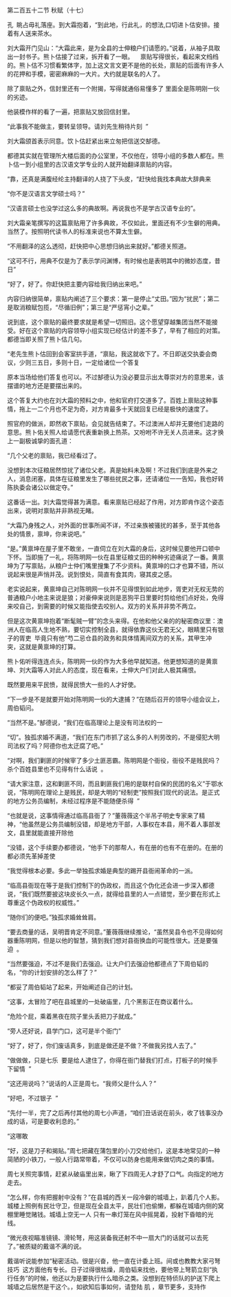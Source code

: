 

第二百五十二节 秋赋（十七）

孔  眺占毋礼落座。到大霜抱着，“到此地，行此礼，的想法,口切进卜估安排。接着有人送来茶水。

刘大霜开门见山：“大霜此来，是为全县的士伸粮户们请愿的。”说着，从袖子具取出一封书子。熊卜估接了过来，拆开看了一眼。    禀贴写得很长，看起来文绉绉的。熊卜估不习惯看繁体字，加上这文言文更不是他的长处，禀贴的后面有许多人的花押和手模，密密麻麻的一大片。大约就是联名的人了。

除了禀贴之外，信封里还有一个附揭，写得就通俗易懂多了 里面全是陈明刚一伙的劣迹。

他装模作样的看了一遍，把禀贴又放回信封里。

“此事我不能做主，要转呈领导。请刘先生稍待片刻  ”

刘大霜颌首表示同意。饮卜估赶紧出来立匆把信送交郜德。

都德其实就在管理所大楼后面的办公室里，不仅他在，领导小组的多数人都在。熊卜估一到小组里的古汉语文学专业的人就开始翻译禀贴的内容。

“靠，还真是满腹经纶主持翻译的人挠了下头皮，“赶快给我找本典故大辞典来

“你不是汉语言文学硕士吗？”

“汉语言硕士也没学过这么多的典故啊。再说我也不是学古汉语专业的”。

刘大霜亲笔撰写的这篇禀贴用了许多典故，不仅如此，里面还有不少生僻的用典。当然了。按照明代读书人的标准来说也不算太生僻。

“不用翻泽的这么透彻，赶快把中心思想归纳出来就好。”都德关照道。

“这可不行，用典不仅是为了表示学问渊博，有时候也是表明其中的微妙态度，昔日”

“好了，好了。你赶快把主要内容给我归纳出来吧。”

内容归纳很简单，禀贴内阐述了三个要求：第一是停止“丈田。”因为“扰民”；第二是取消粮赋包揽，“尽循旧例”；第三是“严惩宵小之辈。”

说到底，这个禀贴的最终要求就是希望一切照旧。这个愿望穿越集团当然不能接受。好在这个禀贴的内容领导小组实现已经估计的差不多了，早有了相应的对策。都德当即关照了熊卜估几句。

“老先生熊卜估回到会客室拱手道，“禀贴，我这就收下了。不日即送交执委会商议，少则三五日，多则十日，一定给诸位一个答复

原本当场给他们答复也可以。不过郜德认为没必要显示出太尊崇对方的意思来，该摆谱的地方还是要摆出来的。

这个答复大约也在刘大霜的预料之中，他和官府打交道多了。百姓上禀贴这种事情，拖上一二个月也不足为奇，对方肯最多十天就回复已经是极快的速度了。

照官府的做派，即然收下禀贴，会见就告结束了。不过澳洲人却并无要他们走路的意思。熊卜佑关照人给请愿代表重新换上热茶。又吩咐不许无关人员进来。这才换上一副极诚挚的面孔道：

“几个父老的禀贴，我已经看过了。

没想到本次征粮居然惊扰了诸位父老。真是始料未及啊！不过我们到底是外来之人，消息闭塞，具体在征粮里发生了哪些扰民之事，还请诸位一一告知，我也好转陈执委会诸公以做定夺。”

这番话一出。刘大霜觉得甚为满意。看来禀贴已经起了作用，对方即肯作这个姿态出来，说明对禀贴并非熟视无睹。

“大霜乃身残之人，对外面的世事所闻不详，不过亲族被骚扰的甚多，至于其他各处的情景，禀坤，你来说吧。”

“是。”黄禀坤在屋子里不敢坐，一直伺立在刘大霜的身后，这时候见要他开口顿中下怀。当即施了一礼，将陈明网一伙在县里征粮丈田的种种劣迹痛说了一番。黄禀坤为了写禀贴，从粮户士仲们嘴里搜集了不少资料。黄禀坤的口才也算不错，所以说起来很是声悄并茂。说到恨处，简直有食其肉，寝其皮之感。

老实说起来，黄禀坤自己对陈明网一伙并不见得恨到如此地步，胥吏对无权无势的普通粮户小地主来说是狼；对豪伸来说则是恶狗平日里要时剪给他们点好处，免得来咬自己，到需要的时候又能指使去咬别人。双方的关系并非势不两立。

但是这次黄禀坤抱着“断髦贼一臂”的念头来得。在他和他父亲的的秘密商议里：澳洲人在临高人生地不熟，要切实控制全县，就得依靠这伙无君无父，眼睛里只有银子的胥吏  毕竟只有他”芍二忌仓县的政务和具体情离间双方的关系，其甲生冲突，这就是黄禀坤的打算。

熊卜佑听得连连点头，陈明网一伙的作为大多他早就知道。他更想知道的是黄禀坤、刘大霜等人对此人的态度，现在看来，士伸大户们对此人极其痛恨。

既然要用来平民愤，就得民愤大一些的人才好使。

“下一步是不是就要开始对陈明网一伙的大逮捕？”在随后召开的领导小组会议上，周伯韬问。

“当然不是。”郜德说，“我们在临高理论上是没有司法权的一

“切”。独孤求婚不满道，“我们在东门市抓了这么多的人判劳改的，不是侵犯大明司法权了吗？阿德你也太迂腐了吧。”

“对啊，我们剿匪的时候宰了多少土匪恶霸。陈明网是个衙役，衙役不是贱民吗？杀个百姓县里也不见得有什么话说  。

“请大家注意，这和剿匪不同，而且剿匪我们用的是联村自保的民团的名义”于鄂水说，“陈明网在理论上是贱民，却是大明的“经制吏”按照我们现代的说法。是正式的地方公务员编制，未经过程序是不能随便杀得  ”

“也就是说，这事情得通过临高县衙了？”董薇薇这个半吊子明史专家来了精神，“他虽然是公务员编制没错，却是地方干部，人事权在本县，用不着人事部发文，县里就能直接开除他

“没错，这个手续要办都德说，“他手下的那帮人，有在册的也有不在册的。在册的都必须先革掉差使

“我觉得根本必要。多此一举独孤求婚是典型的踢开县衙闹革命的一派。

“临高县衙现在等于是我们控制下的伪政权，而且这个伪化还会进一步深入都德说，“我们既然要披这块皮长久一点，就得给县里的人一点错觉，至少要在形式上尊重这个伪政权的权威性。”

“随你们的便吧。”独孤求婚耸耸肩。

“要去商量的话，吴明晋肯定不同意。”董薇薇继续推论，“虽然吴县令也不见得如何器重陈明网，但是以他的智慧，猜到我们想对县衙换血的可能性很大。还是要强迫  。

“当然要强迫，不过不是我们去强迫。让大户们去强迫他都德点了下周伯韬的名，“你的计划安排的怎么样了？”

“都妥了周伯韬站了起来，开始阐述自己的计划。

“这事，太冒险了吧在县城里的一处破庙里，几个黑影正在商议着什么。

“危险个屁，乘着黑夜在院子里头丢把刀子就成。”

“旁人还好说，县学门口，这可是半个衙门”

“好了，好了，你们废话真多，到底是做还是不做？不做我另找人去了。”

“做做做，只是七乐  要是给人逮住了，你得在衙门替我们打点，打板子的时候手下留情  ”

“这还用说吗？”说话的人正是周七。“我师父是什么人？”

“好吧，不过银子  ”

“先付一半，完了之后再付其他的周七小声道，“咱们丑话说在前头，收了钱事没办成的话，可是要收利息的。”

“这哪敢

“好，这是刀子和揭贴。”周七把藏在蒲包里的小刀交给他们，这是本地常见的一种简陋的小铁刀，一般人行路常带着，不仅可以防身也能用来做切肉之类的事情。

周七关照完事情，赶紧从破庙里出来，瞅了下四周无人才舒了口气。向指定的地方走去。

“怎么样，你有把握射中没有？”在县城的西关一段冷僻的城墙上，趴着几个人影。城楼上照例有民壮守卫，但是现在全县太平，民壮们也偷懒，都躲在城墙内侧的窝棚里睡觉赌钱。城墙上空无一人 只有一串灯笼在风中摇晃着，投射下昏暗的光线。

“微光夜视瞄准镜镜、滑轮弩，用这装备我还射不中一扇大门的话就可以去死了。”被质疑的戴谐不满的说。

戴谐听说能参加“秘密活动。很是兴奋，他一直在计委上班。间或也教教大家弓弩技巧  这方面他有专长。日子过得很枯燥，周伯韬来找他，要他带上弩箭立刻“执行任务”的时候，他还以为是要执行什么暗杀之类。没想到在特侦队的护送下爬上城墙之后居然是干这个。，如欲知后事如何，请登陆 肌 ，章节更多，支持作

